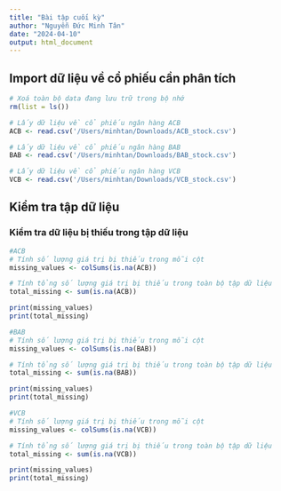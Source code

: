 ```yaml
---
title: "Bài tập cuối kỳ"
author: "Nguyễn Đức Minh Tân"
date: "2024-04-10"
output: html_document
---
```


## Import dữ liệu về cổ phiếu cần phân tích

```r
# Xoá toàn bộ data đang lưu trữ trong bộ nhớ
rm(list = ls())
```

```r
# Lấy dữ liệu về cổ phiếu ngân hàng ACB 
ACB <- read.csv('/Users/minhtan/Downloads/ACB_stock.csv')

# Lấy dữ liệu về cổ phiếu ngân hàng BAB 
BAB <- read.csv('/Users/minhtan/Downloads/BAB_stock.csv')

# Lấy dữ liệu về cổ phiếu ngân hàng VCB 
VCB <- read.csv('/Users/minhtan/Downloads/VCB_stock.csv')
```

## Kiểm tra tập dữ liệu

### Kiểm tra dữ liệu bị thiếu trong tập dữ liệu

```r
#ACB
# Tính số lượng giá trị bị thiếu trong mỗi cột
missing_values <- colSums(is.na(ACB))

# Tính tổng số lượng giá trị bị thiếu trong toàn bộ tập dữ liệu
total_missing <- sum(is.na(ACB))

print(missing_values)
print(total_missing)
```

```r
#BAB
# Tính số lượng giá trị bị thiếu trong mỗi cột
missing_values <- colSums(is.na(BAB))

# Tính tổng số lượng giá trị bị thiếu trong toàn bộ tập dữ liệu
total_missing <- sum(is.na(BAB))

print(missing_values)
print(total_missing)
```

```r
#VCB
# Tính số lượng giá trị bị thiếu trong mỗi cột
missing_values <- colSums(is.na(VCB))

# Tính tổng số lượng giá trị bị thiếu trong toàn bộ tập dữ liệu
total_missing <- sum(is.na(VCB))

print(missing_values)
print(total_missing)
```
